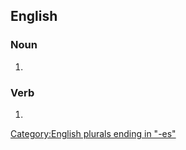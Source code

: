 {{also|Jesses}}

==English==

===Noun===
{{head|en|noun form}}

# {{plural of|en|jess}}

===Verb===
{{head|en|verb form}}

# {{en-third-person singular of|jess}}

[[Category:English plurals ending in "-es"]]